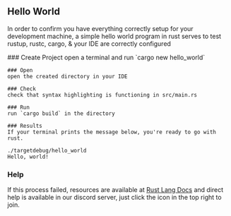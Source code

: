 ## Hello World

In order to confirm you have everything correctly setup for your development machine, a simple hello world program in
rust serves to test rustup, rustc, cargo, & your IDE are correctly configured


<Steps>
    ### Create Project
    open a terminal and run `cargo new hello_world`

    ### Open
    open the created directory in your IDE

    ### Check
    check that syntax highlighting is functioning in src/main.rs

    ### Run
    run `cargo build` in the directory

    ### Results
    If your terminal prints the message below, you're ready to go with rust.

</Steps>

```
./targetdebug/hello_world
Hello, world!
```

### Help

If this process failed, resources are available at [Rust Lang Docs](https://www.rust-lang.org/learn/get-started) and
direct help is available in our discord server, just click the icon in the top right to join.
